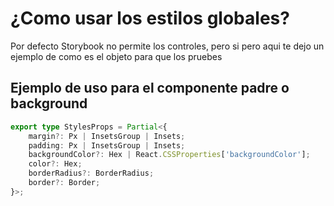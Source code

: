 # ¿Como usar los estilos globales?

Por defecto Storybook no permite los controles, pero si pero aqui te dejo un ejemplo de como es el objeto para que los pruebes

## Ejemplo de uso para el componente padre o background

```ts
export type StylesProps = Partial<{
	margin?: Px | InsetsGroup | Insets;
	padding: Px | InsetsGroup | Insets;
	backgroundColor?: Hex | React.CSSProperties['backgroundColor'];
	color?: Hex;
	borderRadius?: BorderRadius;
	border?: Border;
}>;
```
